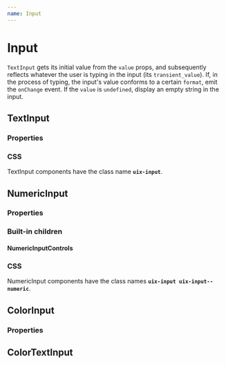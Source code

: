 ```yaml
---
name: Input
---
```



# Input

`TextInput` gets its initial value from the `value` props, and subsequently reflects whatever the user is typing in the input (its `transient_value`). If, in the process of typing, the input's value conforms to a certain `format`, emit the `onChange` event. If the `value` is `undefined`, display an empty string in the input.

## TextInput

### Properties

<PropsTable of={TextInput}/>

### CSS

TextInput components have the class name **`uix-input`**.

## NumericInput

### Properties

<PropsTable of={NumericInput}/>

### Built-in children

#### NumericInputControls

<PropsTable of={NumericInputControls}/>

### CSS

NumericInput components have the class names **`uix-input uix-input--numeric`**.

## ColorInput

### Properties

<PropsTable of={ColorInput}/>

## ColorTextInput

<PropsTable of={ColorTextInput}/>
